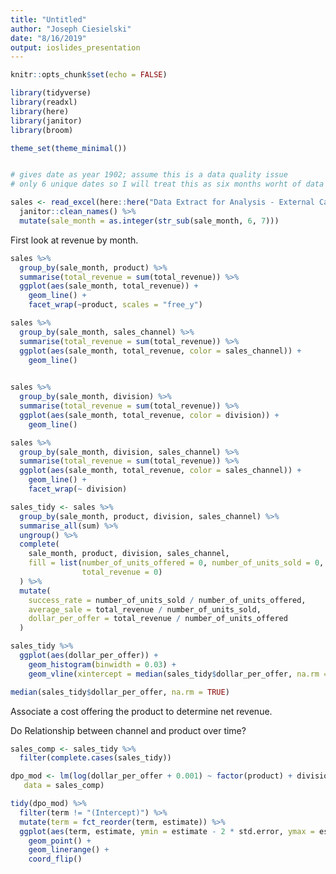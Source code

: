 ---
title: "Untitled"
author: "Joseph Ciesielski"
date: "8/16/2019"
output: ioslides_presentation
---

```{r setup, include=FALSE}

knitr::opts_chunk$set(echo = FALSE)

library(tidyverse)
library(readxl)
library(here)
library(janitor)
library(broom)

theme_set(theme_minimal())


# gives date as year 1902; assume this is a data quality issue
# only 6 unique dates so I will treat this as six months worht of data

sales <- read_excel(here::here("Data Extract for Analysis - External Candidates v2.xlsx")) %>% 
  janitor::clean_names() %>% 
  mutate(sale_month = as.integer(str_sub(sale_month, 6, 7)))

```

First look at revenue by month.

```{r}

sales %>% 
  group_by(sale_month, product) %>% 
  summarise(total_revenue = sum(total_revenue)) %>% 
  ggplot(aes(sale_month, total_revenue)) +
    geom_line() +
    facet_wrap(~product, scales = "free_y")

sales %>% 
  group_by(sale_month, sales_channel) %>% 
  summarise(total_revenue = sum(total_revenue)) %>% 
  ggplot(aes(sale_month, total_revenue, color = sales_channel)) +
    geom_line()
    

sales %>% 
  group_by(sale_month, division) %>% 
  summarise(total_revenue = sum(total_revenue)) %>% 
  ggplot(aes(sale_month, total_revenue, color = division)) +
    geom_line()

sales %>% 
  group_by(sale_month, division, sales_channel) %>% 
  summarise(total_revenue = sum(total_revenue)) %>% 
  ggplot(aes(sale_month, total_revenue, color = sales_channel)) +
    geom_line() +
    facet_wrap(~ division)

```

```{r}

sales_tidy <- sales %>% 
  group_by(sale_month, product, division, sales_channel) %>% 
  summarise_all(sum) %>% 
  ungroup() %>% 
  complete(
    sale_month, product, division, sales_channel,
    fill = list(number_of_units_offered = 0, number_of_units_sold = 0,
                total_revenue = 0)
  ) %>% 
  mutate(
    success_rate = number_of_units_sold / number_of_units_offered,
    average_sale = total_revenue / number_of_units_sold,
    dollar_per_offer = total_revenue / number_of_units_offered
  )

```

```{r}

sales_tidy %>% 
  ggplot(aes(dollar_per_offer)) +
    geom_histogram(binwidth = 0.03) +
    geom_vline(xintercept = median(sales_tidy$dollar_per_offer, na.rm = TRUE))

median(sales_tidy$dollar_per_offer, na.rm = TRUE)
```

Associate a cost offering the product to determine net revenue.

Do Relationship between channel and product over time? 

```{r}

sales_comp <- sales_tidy %>% 
  filter(complete.cases(sales_tidy))

dpo_mod <- lm(log(dollar_per_offer + 0.001) ~ factor(product) + division + sales_channel + factor(sale_month),
   data = sales_comp)

tidy(dpo_mod) %>% 
  filter(term != "(Intercept)") %>% 
  mutate(term = fct_reorder(term, estimate)) %>% 
  ggplot(aes(term, estimate, ymin = estimate - 2 * std.error, ymax = estimate + 2 * std.error )) +
    geom_point() +
    geom_linerange() +
    coord_flip()
  
```

